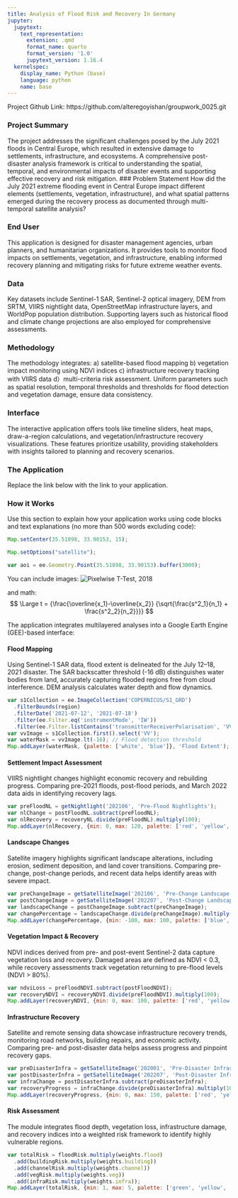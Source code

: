 ```yaml
---
title: Analysis of Flood Risk and Recovery In Germany
jupyter:
  jupytext:
    text_representation:
      extension: .qmd
      format_name: quarto
      format_version: '1.0'
      jupytext_version: 1.16.4
  kernelspec:
    display_name: Python (base)
    language: python
    name: base
---
```



Project Github Link: https://github.com/alteregoyishan/groupwork_0025.git

### Project Summary 
The project addresses the significant challenges posed by the July 2021 floods in Central Europe, which resulted in extensive damage to settlements, infrastructure, and ecosystems. A comprehensive post-disaster analysis framework is critical to understanding the spatial, temporal, and environmental impacts of disaster events and supporting effective recovery and risk mitigation.
### Problem Statement 
How did the July 2021 extreme flooding event in Central Europe impact different elements (settlements, vegetation, infrastructure), and what spatial patterns emerged during the recovery process as documented through multi-temporal satellite analysis?

### End User 

This application is designed for disaster management agencies, urban planners, and humanitarian organizations. It provides tools to monitor flood impacts on settlements, vegetation, and infrastructure, enabling informed recovery planning and mitigating risks for future extreme weather events.

### Data
Key datasets include Sentinel-1 SAR, Sentinel-2 optical imagery, DEM from SRTM, VIIRS nightlight data, OpenStreetMap infrastructure layers, and WorldPop population distribution. Supporting layers such as historical flood and climate change projections are also employed for comprehensive assessments.

### Methodology
The methodology integrates:
a) satellite-based flood mapping
b) vegetation impact monitoring using NDVI indices
c) infrastructure recovery tracking with VIIRS data
d）multi-criteria risk assessment. 
Uniform parameters such as spatial resolution, temporal thresholds and thresholds for flood detection and vegetation damage, ensure data consistency.


### Interface
The interactive application offers tools like timeline sliders, heat maps, draw-a-region calculations, and vegetation/infrastructure recovery visualizations. These features prioritize usability, providing stakeholders with insights tailored to planning and recovery scenarios.

### The Application 

Replace the link below with the link to your application.


### How it Works 

Use this section to explain how your application works using code blocks and text explanations (no more than 500 words excluding code):

```js
Map.setCenter(35.51898, 33.90153, 15);

Map.setOptions("satellite");

var aoi = ee.Geometry.Point(35.51898, 33.90153).buffer(3000);
```
You can include images:
![Pixelwise T-Test, 2018](images/beirut_change_2020.jpg)

and math:
$$ \Large t = {\frac{\overline{x_1}-\overline{x_2}} {\sqrt{\frac{s^2_1}{n_1} + \frac{s^2_2}{n_2}}}} $$




The application integrates multilayered analyses into a Google Earth Engine (GEE)-based interface:

#### Flood Mapping
Using Sentinel-1 SAR data, flood extent is delineated for the July 12–18, 2021 disaster. The SAR backscatter threshold (-16 dB) distinguishes water bodies from land, accurately capturing flooded regions free from cloud interference. DEM analysis calculates water depth and flow dynamics.

```js
var s1Collection = ee.ImageCollection('COPERNICUS/S1_GRD')  
  .filterBounds(region)  
  .filterDate('2021-07-12', '2021-07-18')  
  .filter(ee.Filter.eq('instrumentMode', 'IW'))  
  .filter(ee.Filter.listContains('transmitterReceiverPolarisation', 'VV'));  
var vvImage = s1Collection.first().select('VV');  
var waterMask = vvImage.lt(-16); // Flood detection threshold  
Map.addLayer(waterMask, {palette: ['white', 'blue']}, 'Flood Extent');  
```



#### Settlement Impact Assessment 
VIIRS nightlight changes highlight economic recovery and rebuilding progress. Comparing pre-2021 floods, post-flood periods, and March 2022 data aids in identifying recovery lags.
```js
var preFloodNL = getNightlight('202106', 'Pre-Flood Nightlights');  
var nlChange = postFloodNL.subtract(preFloodNL);  
var nlRecovery = recoveryNL.divide(preFloodNL).multiply(100);  
Map.addLayer(nlRecovery, {min: 0, max: 120, palette: ['red', 'yellow', 'green']}, 'Recovery Percentage');  
```
#### Landscape Changes
Satellite imagery highlights significant landscape alterations, including erosion, sediment deposition, and land cover transitions. Comparing pre-change, post-change periods, and recent data helps identify areas with severe impact.

```js
var preChangeImage = getSatelliteImage('202106', 'Pre-Change Landscape');  
var postChangeImage = getSatelliteImage('202207', 'Post-Change Landscape');  
var landscapeChange = postChangeImage.subtract(preChangeImage);  
var changePercentage = landscapeChange.divide(preChangeImage).multiply(100);  
Map.addLayer(changePercentage, {min: -100, max: 100, palette: ['blue', 'white', 'red']}, 'Landscape Change Percentage');  
```

#### Vegetation Impact & Recovery 
NDVI indices derived from pre- and post-event Sentinel-2 data capture vegetation loss and recovery. Damaged areas are defined as NDVI < 0.3, while recovery assessments track vegetation returning to pre-flood levels (NDVI > 80%).

```js
var ndviLoss = preFloodNDVI.subtract(postFloodNDVI);  
var recoveryNDVI = recoveryNDVI.divide(preFloodNDVI).multiply(100);  
Map.addLayer(recoveryNDVI, {min: 0, max: 100, palette: ['red', 'yellow', 'green']}, 'Recovery Percentage');  
```
#### Infrastructure Recovery
Satellite and remote sensing data showcase infrastructure recovery trends, monitoring road networks, building repairs, and economic activity. Comparing pre- and post-disaster data helps assess progress and pinpoint recovery gaps.
```js
var preDisasterInfra = getSatelliteImage('202001', 'Pre-Disaster Infrastructure');  
var postDisasterInfra = getSatelliteImage('202207', 'Post-Disaster Infrastructure');  
var infraChange = postDisasterInfra.subtract(preDisasterInfra);  
var recoveryProgress = infraChange.divide(preDisasterInfra).multiply(100);  
Map.addLayer(recoveryProgress, {min: 0, max: 150, palette: ['red', 'yellow', 'green']}, 'Infrastructure Recovery Percentage');
```

#### Risk Assessment
The module integrates flood depth, vegetation loss, infrastructure damage, and recovery indices into a weighted risk framework to identify highly vulnerable regions.

```js
var totalRisk = floodRisk.multiply(weights.flood)  
  .add(buildingRisk.multiply(weights.building))  
  .add(channelRisk.multiply(weights.channel))  
  .add(vegRisk.multiply(weights.veg))  
  .add(infraRisk.multiply(weights.infra));  
Map.addLayer(totalRisk, {min: 1, max: 5, palette: ['green', 'yellow', 'orange', 'red', 'darkred']}, 'Risk Levels');  
```


